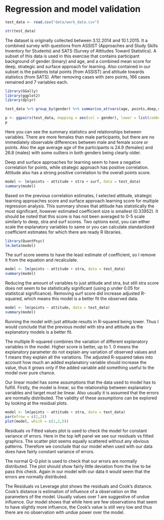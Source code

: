 # Regression and model validation

```r
test_data <- read.csv("data/work_data.csv")

str(test_data)
```

The dataset is originally collected between 3.12.2014 and 10.1.2015. It a combined survey with questions from ASSIST (Approaches and Study Skills Inventory for Students) and SATS (Survey of Attitudes Toward Statistics). A subset of this data is used in this exercise that contains participant background of gender (binary) and age, and a combined mean score for deep, strategic and surface approach for learning. Also contained in our subset is the patients total points (from ASSIST) and attitude towards statistics (from SATS). After removing cases with zero points, 166 cases remained and 7 variables each. 

```r
library(GGally)
library(ggplot2)
library(dplyr)

test_data %>% group_by(gender) %>% summarise_at(vars(age, points,deep,stra, surf, attitude), list(name = mean))

p <- ggpairs(test_data, mapping = aes(col = gender), lower = list(combo = wrap("facethist", bins = 20)))
p
```

Here you can see the summary statistics and relationships between variables. There are more females than male participants, but there are no immediately observable differences between male and female score or points. Also the age average age of the participants is 24.9 (females) and 26.8 (males) with some outliers in both genders being clearly older. 

Deep and surface approaches for learning seem to have a negative correlation for points, while strategic approach has positive correlation. Attitude also has a strong positive correlation to the overall points score. 

```r
model <- lm(points ~ attitude + stra + surf, data = test_data)
summary(model)
```

Based on the previous correlation estimates, I selected attitude, strategic learning approaches score and surface approach learning score for multiple regression analysis. This summary shows that attitude has statistically the most significant, however estimated coefficient size is smallest (0.33952). It should be noted that this score is has not been averaged to 0-5 scale similarly to deep, stra and surf scores. Two options exist, you can either scale the explanatory variables to same or you can calculate standardized coefficient estimates for which there are ready R libraries. 

```r
library(QuantPsyc)
lm.beta(model)
```


The surf score seems to have the least estimate of coefficient, so I remove it from the equation and recalculate. 

```r
model <- lm(points ~ attitude + stra, data = test_data)
summary(model)
```

Reducing the amount of variables to just attitude and stra, but still stra score does not seem to be statistically significant (using p under 0.05 for statistical significance). Removing surf score did increase adjusted R-squared, which means this model is a better fit the observed data. 

```r
model <- lm(points ~ attitude, data = test_data)
summary(model)
```

Running the model with just attitude results in R-squared being lower. Thus I would conclude that the previous model with stra and attitude as the explanatory models is a better fit.

The multiple R-squared combines the variation of different explanatory variables in the model. Higher score is better, up to 1. 0 means the explanatory parameter do not explain any variation of observed values and 1 means they explain all the variations. The adjusted R-squared takes into account how much an added explanatory variable should increase the value, thus it grows only if the added variable add something useful to the model over pure chance. 

Our linear model has some assumptions that the data used to model has to fulfill. Firstly, the model is linear, so the relationship between explanatory variables and target must be linear. Also usually it is assumed that the errors are normally distributed. The validity of these assumptions can be explored by looking at the residual plots. 

```r
model <- lm(points ~ attitude + stra, data = test_data)
par(mfrow = c(2,2))
plot(model, which = c(1,2,5))
```

Residuals vs Fitted values plot is used to check the model for constant variance of errors. Here in the top left panel we see our residuals vs fitted graphics. The scatter plot seems equally scattered without any obvious patterns. Therefore we conclude that our model when used with our data does have fairly constant variance of errors. 

The normal Q-Q plot is used to check that our errors are normally distributed. The plot should show fairly little deviation from the line to be pass this check. Again in our model with our data it would seem that the errors are normally distributed. 

The Residuals vs Leverage plot shows the residuals and Cook's distance. Cook's distance is estimation of influence of a observation on the parameters of the model. Usually values over 1 are suggestive of undue influence. Our model shows that while here are few observations that seem to have slightly more influence, the Cook's value is still very low and thus there are no observation with undue power over the model. 
